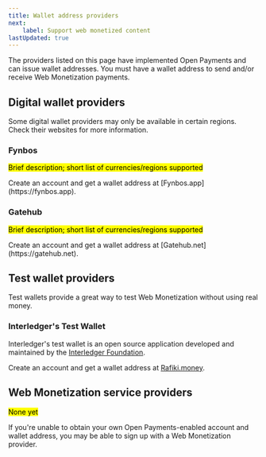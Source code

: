 ```yaml
---
title: Wallet address providers
next:
    label: Support web monetized content
lastUpdated: true
---
```



The providers listed on this page have implemented <LinkOut href="https://openpayments.guide/">Open Payments</LinkOut> and can issue wallet addresses. You must have a wallet address to send and/or receive Web Monetization payments. 

## Digital wallet providers

Some digital wallet providers may only be available in certain regions. Check their websites for more information. 

### Fynbos
<p>
<mark>Brief description; short list of currencies/regions supported</mark>
</p>
Create an account and get a wallet address at [Fynbos.app](https://fynbos.app).

### Gatehub
<p>
<mark>Brief description; short list of currencies/regions supported</mark>
</p>
Create an account and get a wallet address at [Gatehub.net](https://gatehub.net).

## Test wallet providers

Test wallets provide a great way to test Web Monetization without using real money.

### Interledger's Test Wallet

Interledger's test wallet is an open source application developed and maintained by the [Interledger Foundation](https://interledger.org). 

Create an account and get a wallet address at [Rafiki.money](https://rafiki.money).

## Web Monetization service providers

<mark>None yet</mark>

If you're unable to obtain your own Open Payments-enabled account and wallet address, you may be able to sign up with a Web Monetization provider. 
